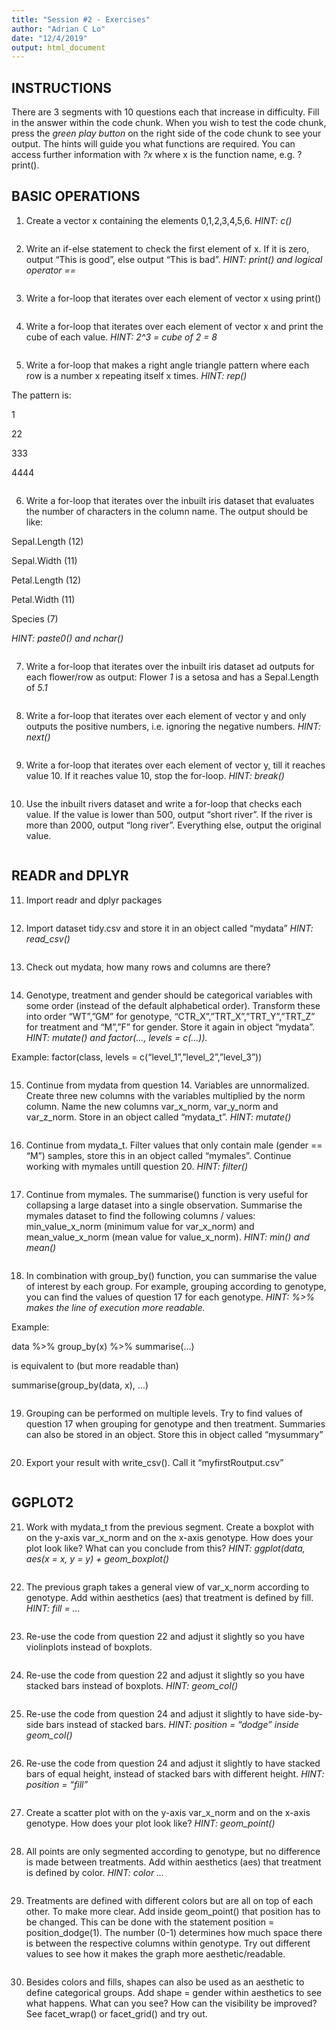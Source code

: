```yaml
---
title: "Session #2 - Exercises"
author: "Adrian C Lo"
date: "12/4/2019"
output: html_document
---
```


## INSTRUCTIONS

There are 3 segments with 10 questions each that increase in difficulty. Fill in the answer within the code chunk. When you wish to test the code chunk, press the *green play button* on the right side of the code chunk to see your output. The hints will guide you what functions are required. You can access further information with *?x* where x is the function name, e.g. ?print().

## BASIC OPERATIONS

1.	Create a vector x containing the elements 0,1,2,3,4,5,6. *HINT: c()*

```r

```

2. Write an if-else statement to check the first element of x. If it is zero, output “This is good”, else output “This is bad”. *HINT: print() and logical operator ==*

```r

```

3. Write a for-loop that iterates over each element of vector x using print()

```r

```

4. Write a for-loop that iterates over each element of vector x and print the cube of each value. *HINT: 2^3 = cube of 2 = 8*

```r

```

5.	Write a for-loop that makes a right angle triangle pattern where each row is a number x repeating itself x times. *HINT: rep()*

The pattern is:

1

22

333

4444

```r

```

6. Write a for-loop that iterates over the inbuilt iris dataset that evaluates the number of characters in the column name. The output should be like: 

Sepal.Length (12)

Sepal.Width (11)

Petal.Length (12)

Petal.Width (11)

Species (7)

*HINT: paste0() and nchar()*

```r

```

7. Write a for-loop that iterates over the inbuilt iris dataset ad outputs for each flower/row as output: Flower *1* is a setosa and has a Sepal.Length of *5.1*

```r

```

8. Write a for-loop that iterates over each element of vector y and only outputs the positive numbers, i.e. ignoring the negative numbers. *HINT: next()*

```r

```

9. Write a for-loop that iterates over each element of vector y, till it reaches value 10. If it reaches value 10, stop the for-loop. *HINT: break()*

```r

```

10. Use the inbuilt rivers dataset and write a for-loop that checks each value. If the value is lower than 500, output “short river”. If the river is more than 2000, output “long river”. Everything else, output the original value.

```r

```

## READR and DPLYR

11. Import readr and dplyr packages

```r

```

12. Import dataset tidy.csv and store it in an object called "mydata" *HINT: read_csv()*

```r

```

13. Check out mydata, how many rows and columns are there?

```r

```

14.	Genotype, treatment and gender should be categorical variables with some order (instead of the default alphabetical order). Transform these into order “WT”,”GM” for genotype, “CTR_X”,”TRT_X”,”TRT_Y”,”TRT_Z” for treatment and “M”,”F” for gender. Store it again in object "mydata". *HINT: mutate() and factor(..., levels = c(...)).*

Example: factor(class, levels = c(“level_1”,”level_2”,”level_3”))

```r

```

15.	Continue from mydata from question 14. Variables are unnormalized. Create three new columns with the variables multiplied by the norm column. Name the new columns var_x_norm, var_y_norm and var_z_norm. Store in an object called “mydata_t”. *HINT: mutate()*

```r

```

16.	Continue from mydata_t. Filter values that only contain male (gender == “M”) samples, store this in an object called “mymales”. Continue working with mymales untill question 20. *HINT: filter()*

```r

```

17.	Continue from mymales. The summarise() function is very useful for collapsing a large dataset into a single observation. Summarise the mymales dataset to find the following columns / values: min_value_x_norm (minimum value for var_x_norm) and mean_value_x_norm (mean value for value_x_norm). *HINT: min() and mean() *

```r

```

18.	In combination with group_by() function, you can summarise the value of interest by each group. For example, grouping according to genotype, you can find the values of question 17 for each genotype. *HINT: %>% makes the line of execution more readable.* 

Example:

data %>% group_by(x) %>% summarise(...)

is equivalent to (but more readable than)

summarise(group_by(data, x), ...)

```r

```

19.	Grouping can be performed on multiple levels. Try to find values of question 17 when grouping for genotype and then treatment. Summaries can also be stored in an object. Store this in object called “mysummary”

```r

```

20.	Export your result with write_csv(). Call it “myfirstRoutput.csv”

```r

```

## GGPLOT2

21.	Work with mydata_t from the previous segment. Create a boxplot with on the y-axis var_x_norm and on the x-axis genotype. How does your plot look like? What can you conclude from this? *HINT: ggplot(data, aes(x = x, y = y) + geom_boxplot()*

```r

```

22.	The previous graph takes a general view of var_x_norm according to genotype. Add within aesthetics (aes) that treatment is defined by fill. *HINT: fill = ...*

```r

```

23.	Re-use the code from question 22 and adjust it slightly so you have violinplots instead of boxplots.

```r

```

24.	Re-use the code from question 22 and adjust it slightly so you have stacked bars instead of boxplots. *HINT: geom_col()*

```r

```

25.	Re-use the code from question 24 and adjust it slightly to have side-by-side bars instead of stacked bars. *HINT: position = “dodge” inside geom_col()*

```r

```

26.	Re-use the code from question 24 and adjust it slightly to have stacked bars of equal height, instead of stacked bars with different height. *HINT: position = “fill”*

```r

```

27.	Create a scatter plot with on the y-axis var_x_norm and on the x-axis genotype. How does your plot look like? *HINT: geom_point()*

```r

```

28.	All points are only segmented according to genotype, but no difference is made between treatments. Add within aesthetics (aes) that treatment is defined by color. *HINT: color ...*

```r

```

29.	Treatments are defined with different colors but are all on top of each other. To make more clear. Add inside geom_point() that position has to be changed. This can be done with the statement position = position_dodge(1). The number (0-1) determines how much space there is between the respective columns within genotype. Try out different values to see how it makes the graph more aesthetic/readable.

```r

```

30.	Besides colors and fills, shapes can also be used as an aesthetic to define categorical groups. Add shape = gender within aesthetics to see what happens. What can you see? How can the visibility be improved? See facet_wrap() or facet_grid() and try out.

```r

```
